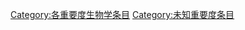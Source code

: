 {{catmore1|[[Wikipedia:生物学专题|Wikipedia:生物学专题]]}}
{{Wikipedia category}}
{{emptycat}}
{{Articles by Importance|topic=生物学}}

[[Category:各重要度生物学条目|Category:各重要度生物学条目]]
[[Category:未知重要度条目|Category:未知重要度条目]]